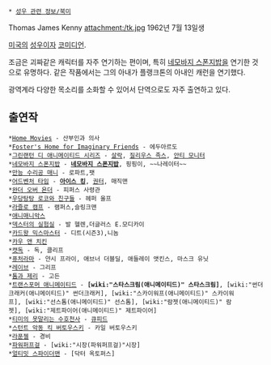  * [[성우 관련 정보/북미]]
Thomas James Kenny
attachment:/tk.jpg
1962년 7월 13일생

[[미국]]의 [[성우]]이자 [[코미디언]].

조금은 괴짜같은 캐릭터를 자주 연기하는 편이며, 특히 [[네모바지 스폰지밥]]을 연기한 것으로 유명하다. 같은 작품에서는 그의 아내가 플랭크톤의 아내인 캐런을 연기했다. 

광역계라 다양한 목소리를 소화할 수 있어서 단역으로도 자주 출연하고 있다.

== 출연작 ==
 *[[Home Movies]] - 산부인과 의사
 *[[Foster's Home for Imaginary Friends]] - 에두아르도
 *[[그린랜턴 디 애니메이티드 시리즈]] - [[살락]], [[질리우스 족스]], [[안티 모니터]]
 *[[네모바지 스폰지밥]] - '''[[네모바지 스폰지밥(네모바지 스폰지밥)|네모바지 스폰지밥]]''', 핑핑이, ~~나레이터~~
 *[[만능 수리공 매니]] - 로파트,팻
 *[[어드벤처 타임]] - '''[[아이스 킹]]''', [[권터]], 매직맨
 *[[완더 오버 욘더]] - 피퍼스 사령관
 *[[우당탕탕 로코와 친구들]] - 헤퍼 울프
 *[[라즐로 캠프]] - 램퍼스,슬링크맨
 *[[애니매니악스]]
 *[[덱스터의 실험실]] - 발 헬렌,더글러스 E.모디카이
 *[[카드왕 믹스마스터]] - 디트(시즌3),니놈
 *[[카우 앤 치킨]]
 *[[캣독]] - 독, 클리프
 *[[퓨처라마]] - 얀시 프라이, 애브너 더블딜, 애들레이 앳킨스, 마스크 유닛
 *[[레이브]] - 그리프
 *[[톰과 제리]] - 고든
 *[[트랜스포머 애니메이티드]] - '''[wiki:"스타스크림(애니메이티드)" 스타스크림]''', [wiki:"썬더크래커(애니메이티드)" 썬더크래커], [wiki:"스카이워프(애니메이티드)" 스카이워프], [wiki:"선스톰(애니메이티드)" 선스톰], [wiki:"람젯(애니메이티드)" 람젯], [wiki:"제트파이어(애니메이티드)" 제트파이어] 
 *[[티미의 못말리는 수호천사]] - [[큐피드]]
 *[[스턴트 악동 킥 버토우스키]] - 카일 버토우스키
 *[[라푼젤]] - 경비
 *[[파워퍼프걸]] - [wiki:"시장(파워퍼프걸)"시장]
 *[[얼티밋 스파이더맨]] - [닥터 옥토퍼스]
